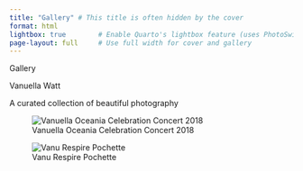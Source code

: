 ```yaml
---
title: "Gallery" # This title is often hidden by the cover
format: html
lightbox: true        # Enable Quarto's lightbox feature (uses PhotoSwipe)
page-layout: full     # Use full width for cover and gallery
---
```


::::: {.cover-section style="background-image: url('song-respire.jpg?w=200');"}
:::: cover-content
::: cover-title
Gallery
:::

::: cover-headline
Vanuella Watt
:::

::: cover-body
A curated collection of beautiful photography
:::
::::
:::::

::: {#gallery-grid .gallery}

![Vanuella Oceania Celebration Concert 2018](vanu-oceania.jpg){group="miezu"}

![Vanu Respire Pochette](vanu-ton-parfum.jpg){group="miezu"}



:::
